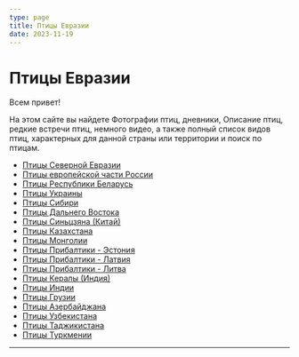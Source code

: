```yaml
---
type: page
title: Птицы Евразии
date: 2023-11-19
---
```


# Птицы Евразии

Всем привет! 

На этом сайте вы найдете Фотографии птиц, дневники, Описание птиц, редкие встречи птиц, немного видео, а также полный список видов птиц, характерных для данной страны или территории и поиск по птицам. 

- [Птицы Северной Евразии](https://north.eurasia.birds.watch/index.php?l=ru)
- [Птицы европейской части России]()
- [Птицы Республики Беларусь]()
- [Птицы Украины]()
- [Птицы Сибири]()
- [Птицы Дальнего Востока]()
- [Птицы Синьцзяна (Китай)]()
- [Птицы Казахстана]()
- [Птицы Монголии]()
- [Птицы Прибалтики - Эстония]()
- [Птицы Прибалтики - Латвия]()
- [Птицы Прибалтики - Литва]()
- [Птицы Кералы (Индия)]()
- [Птицы Индии]()
- [Птицы Грузии]()
- [Птицы Азербайджана]()
- [Птицы Узбекистана]()
- [Птицы Таджикистана]()
- [Птицы Туркмении]()

---

